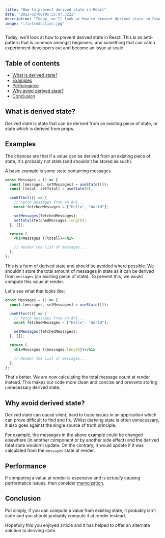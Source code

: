 ```yaml
---
title: "How to prevent derived state in React"
date: "2021-02-08T05:35:07.322Z"
description: "Today, we'll look at how to prevent derived state in React. This is an anti-pattern that is common amongst beginners, and something that can catch experienced developers out and become an issue at scale."
image: "./introduction.jpg"
---
```


Today, we'll look at how to prevent derived state in React. This is an anti-pattern that is common amongst beginners, and something that can catch experienced developers out and become an issue at scale.

## Table of contents

- [What is derived state?](#what-is-derived-state)
- [Examples](#examples)
- [Performance](#performance)
- [Why avoid derived state?](#why-avoid-derived-state)
- [Conclusion](#conclusion)

## What is derived state?

Derived state is state that can be derived from an existing piece of state, or state which is derived from props.

## Examples

The chances are that if a value can be derived from an existing piece of state, it's probably not state (and shouldn't be stored as such).

A basic example is some state containing messages.

```jsx
const Messages = () => {
  const [messages, setMessages] = useState([]);
  const [total, setTotal] = useState(0);

  useEffect(() => {
    // Fetch messages from an API...
    const fetchedMessages = ["Hello", "World"];

    setMessages(fetchedMessages);
    setTotal(fetchedMessages.length);
  }, []);

  return (
    <h1>Messages ({total})</h1>

    // Render the list of messages...
  );
};
```

This is a form of derived state and should be avoided where possible. We shouldn't store the total amount of messages in state as it can be derived from `messages` (an existing piece of state). To prevent this, we would compute this value at render.

Let's see what that looks like:

```jsx {12}
const Messages = () => {
  const [messages, setMessages] = useState([]);

  useEffect(() => {
    // Fetch messages from an API...
    const fetchedMessages = ["Hello", "World"];

    setMessages(fetchedMessages);
  }, []);

  return (
    <h1>Messages ({messages.length})</h1>

    // Render the list of messages...
  );
};
```

That's better. We are now calculating the total message count at render instead. This makes our code more clean and concise and prevents storing unnecessary derived state.

## Why avoid derived state?

Derived state can cause silent, hard to trace issues in an application which can prove difficult to find and fix. Whilst deriving state is often unnecessary, it also goes against the single source of truth principle.

For example, the messages in the above example could be changed elsewhere (in another component or by another side effect) and the derived total state wouldn't update. On the contrary, it would update if it was calculated from the `messages` state at render.

## Performance

If computing a value at render is expensive and is _actually_ causing performance issues, then consider <a href="https://epicreact.dev/memoization-and-react/" target="_blank">memoization</a>.

## Conclusion

Put simply, if you can compute a value from existing state, it probably isn't state and you should probably compute it at render instead.

Hopefully this you enjoyed article and it has helped to offer an alternate solution to deriving state.
